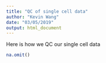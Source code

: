 ```yaml
---
title: "QC of single cell data"
author: "Kevin Wang"
date: "03/05/2019"
output: html_document
---
```


Here is how we QC our single cell data
```r
na.omit()
```

